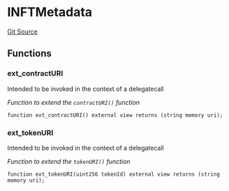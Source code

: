 # INFTMetadata
[Git Source](https://github.com/0xStation/groupos/blob/dbf5849fa48aac03711471c1ce33b8c26f177a2c/src/membership/extensions/NFTMetadataRouter/INFTMetadata.sol)


## Functions
### ext_contractURI

Intended to be invoked in the context of a delegatecall

*Function to extend the `contractURI()` function*


```solidity
function ext_contractURI() external view returns (string memory uri);
```

### ext_tokenURI

Intended to be invoked in the context of a delegatecall

*Function to extend the `tokenURI()` function*


```solidity
function ext_tokenURI(uint256 tokenId) external view returns (string memory uri);
```

